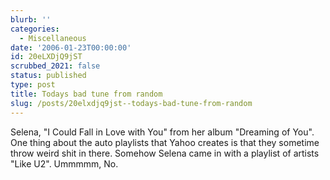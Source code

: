 ```yaml
---
blurb: ''
categories:
  - Miscellaneous
date: '2006-01-23T00:00:00'
id: 20eLXDjQ9jST
scrubbed_2021: false
status: published
type: post
title: Todays bad tune from random
slug: /posts/20elxdjq9jst--todays-bad-tune-from-random
---
```


Selena, "I Could Fall in Love with You" from her album "Dreaming of
You". One thing about the auto playlists that Yahoo creates is that
they sometime throw weird shit in there. Somehow Selena came in
with a playlist of artists "Like U2". Ummmmm, No.
